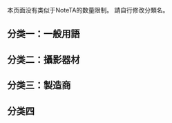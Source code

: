 {{CGroupH|name=Photography|desc=摄影}}<noinclude>[[Category:公共轉換組模板|{{SUBPAGENAME}}]]

本页面没有类似于NoteTA的数量限制。
請自行修改分類名。

== 分类一：一般用語 ==
</noinclude>
{{CItem|zh:图象;zh-hans:图象;zh-hant:影像;zh-cn:图象;zh-tw:圖像;zh-hk:影像;zh-sg:图象;zh-mo:影像;|desc=转换说明|original=}}
{{CItem|zh:纵横比;zh-hans:纵横比;zh-hant:長寬比;zh-cn:纵横比;zh-tw:長寬比;|desc=转换说明|original=}}
{{CItem|zh:象素;zh-hans:象素;zh-hant:像素;zh-cn:象素;zh-tw:畫素;zh-hk:像素;zh-sg:畫素;zh-mo:像素;|desc=转换说明|original=}}
{{CItem|zh:数码;zh-hans:数码;zh-hant:數位;zh-cn:数码;zh-tw:數位;zh-hk:數碼;zh-sg:数码;zh-mo:數碼;|desc=转换说明|original=}}
{{CItem|zh:质量;zh-hans:质量;zh-hant:品質;zh-cn:质量;zh-tw:品質;zh-hk:質素;zh-sg:质量;zh-mo:質素;|desc=转换说明|original=}}<noinclude>


{{CItem|zh:Tessar;zh-tw:Tessar;zh-cn:天塞;|desc=转换说明|original=}}<noinclude>
{{CItem|zh:数码;zh-tw:數位;zh-cn:数码;zh-hk:數碼;|desc=转换说明|original=}}<noinclude>
{{CItem|zh:胶片;zh-tw:底片;zh-cn:胶片;zh-hk:菲林;|desc=转换说明|original=}}<noinclude>
{{CItem|zh:取景器;zh-tw:觀景窗;zh-cn:取景器;|desc=转换说明|original=}}<noinclude>
{{CItem|zh:单反;zh-tw:單眼;zh-cn:单反;zh-hk:單反;|desc=转换说明|original=}}<noinclude>
{{CItem|zh:画幅;zh-tw:片幅;zh-cn:画幅;zh-hk:畫幅;|desc=转换说明|original=}}<noinclude>
{{CItem|zh:数码;zh-cn:数码;zh-tw:數位;|desc=转换说明|original=}}<noinclude>
{{CItem|zh:数码相机;zh-cn:数码相机;zh-tw:數位相機;|desc=转换说明|original=}}<noinclude>
{{CItem|zh:高清;zh-cn:高清;zh-tw:高畫質;|desc=转换说明|original=}}<noinclude>
{{CItem|zh:象素;zh-cn:象素;zh-tw:像素;|desc=转换说明|original=}}<noinclude>
{{CItem|zh:摄像机;zh-cn:摄像机;zh-tw:攝影機;|desc=转换说明|original=}}<noinclude>


== 分类二：攝影器材 ==
</noinclude>
{{CItem|zh:单反相机;zh-hans:单反相机;zh-hant:單鏡反光相機;zh-cn:单反相机;zh-tw:單眼相機;zh-hk:單鏡反光機;zh-sg:单反相机;zh-mo:單鏡反光機;|desc=转换说明|original=}}
{{CItem|zh:数码照相机;zh-hans:数码照相机;zh-hant:數碼照相機;zh-cn:数码照相机;zh-tw:數位照相機;zh-hk:數碼照相機;zh-sg:数码照相机;zh-mo:數碼照相機;|desc=转换说明|original=}}
{{CItem|zh:数码相机;zh-hans:数码相机;zh-hant:數碼相機;zh-cn:数码相机;zh-tw:數位相機;zh-hk:數碼相機;zh-sg:数码相机;zh-mo:數碼相機;|desc=转换说明|original=}}
{{CItem|zh:数码单镜反光相机;zh-hans:数码单镜反光相机;zh-hant:數碼單鏡反光相機;zh-cn:数码单镜反光相机;zh-tw:數位單眼相機;zh-hk:數碼單鏡反光機;zh-sg:数码单镜反光相机;zh-mo:數碼單鏡反光機;|desc=转换说明|original=}}
{{CItem|zh:胶卷;zh-hans:胶卷;zh-hant:底片;zh-cn:胶卷;zh-tw:底片;zh-hk:菲林;zh-sg:底片;zh-mo:菲林;|desc=转换说明|original=}}<noinclude>
{{CItem|zh:取景器;zh-hans:取景器;zh-hant:取景器;zh-cn:取景器;zh-tw:觀景窗;zh-hk:取景器;zh-sg:取景器;zh-mo:取景器;|desc=转换说明|original=}}
{{CItem|zh:数码相机背;zh-hans:数码相机背;zh-hant:數位機背;zh-cn:数码相机背;zh-tw:數位機背;zh-hk:數碼機背;zh-sg:数码相机背;zh-mo:數碼機背;|desc=转换说明|original=}}
{{CItem|zh:連動測距式相機;zh-hans:旁軸相機;zh-hant:連動測距式相機;zh-cn:旁軸相機;zh-tw:連動測距式相機;|desc=转换说明|original=}}


== 分类三：製造商 ==
</noinclude>
{{CItem|zh:尼康;zh-hans:尼康;zh-hant:尼康;zh-cn:尼康;zh-tw:尼康;zh-hk:藝康;zh-sg:尼康;zh-mo:藝康;|desc=转换说明|original=}}
{{CItem|zh:萊卡;zh-hans:徕卡;zh-hant:萊卡;zh-cn:徕卡;zh-tw:萊卡;|desc=转换说明|original=}}
{{CItem|zh:索尼;zh-hans:索尼;zh-hant:索尼;zh-cn:索尼;zh-tw:索尼;zh-hk:新力;zh-sg:索尼;zh-mo:新力;|desc=转换说明|original=}}
{{CItem|zh:宾得;zh-hans:宾得;zh-hant:賓得;zh-cn:宾得;zh-tw:賓得士;zh-hk:賓得;zh-sg:宾得;zh-mo:賓得;|desc=转换说明|original=}}
{{CItem|zh:卡西欧;zh-hans:卡西欧;zh-hant:卡西歐;zh-cn:卡西欧;zh-tw:卡西歐;zh-hk:金石牌;zh-sg:卡西欧;zh-mo:金石牌;|desc=转换说明|original=}}<noinclude>

== 分类四 ==

{{CItem|zh:中文;zh-hans:简体;zh-hant:繁體;zh-cn:大陆;zh-tw:臺灣;zh-hk:香港;zh-sg:新馬;zh-mo:香港;|desc=转换说明|original=}}
{{CItem|zh:中文;zh-hans:简体;zh-hant:繁體;zh-cn:大陆;zh-tw:臺灣;zh-hk:香港;zh-sg:新馬;zh-mo:香港;|desc=转换说明|original=}}
{{CItem|zh:中文;zh-hans:简体;zh-hant:繁體;zh-cn:大陆;zh-tw:臺灣;zh-hk:香港;zh-sg:新馬;zh-mo:香港;|desc=转换说明|original=}}
{{CItem|zh:中文;zh-hans:简体;zh-hant:繁體;zh-cn:大陆;zh-tw:臺灣;zh-hk:香港;zh-sg:新馬;zh-mo:香港;|desc=转换说明|original=}}

</noinclude>
{{CGroupF}}